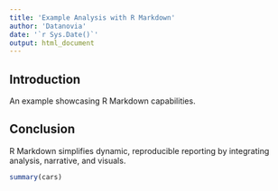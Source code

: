 ```yaml
---
title: 'Example Analysis with R Markdown'
author: 'Datanovia'
date: '`r Sys.Date()`'
output: html_document
---
```


## Introduction

An example showcasing R Markdown capabilities.

## Conclusion

R Markdown simplifies dynamic, reproducible reporting by integrating analysis, narrative, and visuals.

```r
summary(cars)
```